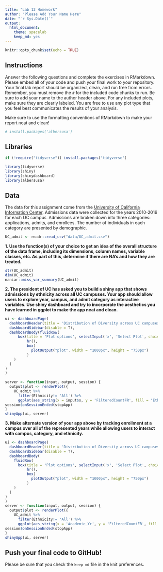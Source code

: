 ```yaml
---
title: "Lab 13 Homework"
author: "Please Add Your Name Here"
date: "`r Sys.Date()`"
output:
  html_document: 
    theme: spacelab
    keep_md: yes
---
```


```r
knitr::opts_chunk$set(echo = TRUE)
```

## Instructions
Answer the following questions and complete the exercises in RMarkdown. Please embed all of your code and push your final work to your repository. Your final lab report should be organized, clean, and run free from errors. Remember, you must remove the `#` for the included code chunks to run. Be sure to add your name to the author header above. For any included plots, make sure they are clearly labeled. You are free to use any plot type that you feel best communicates the results of your analysis.  

Make sure to use the formatting conventions of RMarkdown to make your report neat and clean!  

```r
# install.packages('albersusa')
```


## Libraries
```r
if (!require("tidyverse")) install.packages('tidyverse')
```

```r
library(tidyverse)
library(shiny)
library(shinydashboard)
library(albersusa)
```

## Data
The data for this assignment come from the [University of California Information Center](https://www.universityofcalifornia.edu/infocenter). Admissions data were collected for the years 2010-2019 for each UC campus. Admissions are broken down into three categories: applications, admits, and enrollees. The number of individuals in each category are presented by demographic.  
```r
UC_admit <- readr::read_csv("data/UC_admit.csv")
```

**1. Use the function(s) of your choice to get an idea of the overall structure of the data frame, including its dimensions, column names, variable classes, etc. As part of this, determine if there are NA's and how they are treated.**  

```r
str(UC_admit)
dim(UC_admit)
naniar::miss_var_summary(UC_admit)

```



**2. The president of UC has asked you to build a shiny app that shows admissions by ethnicity across all UC campuses. Your app should allow users to explore year, campus, and admit category as interactive variables. Use shiny dashboard and try to incorporate the aesthetics you have learned in ggplot to make the app neat and clean.**
```r

ui <- dashboardPage(
  dashboardHeader(title = 'Distribution of Diversity across UC campuses'),
  dashboardSidebar(disable = T),
  dashboardBody(fluidRow(
      box(title = 'Plot options', selectInput('x', 'Select Plot', choices = c("Campus","Category",  "Ethnicity"), selected = 'Campus'),
          hr(),
          box(
            plotOutput("plot", width = "1000px", height = "750px")
          )
    )
  )
)
)
   
server <- function(input, output, session) {
  output$plot <- renderPlot({
    UC_admit %>% 
      filter(Ethnicity!= 'All') %>% 
      ggplot(aes_string(x = input$x, y = 'FilteredCountFR', fill = 'Ethnicity')) + geom_col(position = 'dodge') + theme_light(base_size = 15) + labs(title = "UC Admissions By Ethnicity",y="Count") + theme(axis.text.x = element_text(angle = 60, hjust = 1))})
session$onSessionEnded(stopApp)
}
shinyApp(ui, server)

```



**3. Make alternate version of your app above by tracking enrollment at a campus over all of the represented years while allowing users to interact with campus, category, and ethnicity.**

```r
ui <- dashboardPage(
  dashboardHeader(title = 'Distribution of Diversity across UC campuses'),
  dashboardSidebar(disable = T),
  dashboardBody(
    fluidRow(
      box(title = 'Plot options', selectInput('x', 'Select Plot', choices = c("Campus","Category","Academic_Yr"), selected = 'Campus'),
          hr(),
          box(
            plotOutput("plot", width = "1000px", height = "750px")
          )
    )
  )
)
)
server <- function(input, output, session) {
  output$plot <- renderPlot({
    UC_admit %>% 
      filter(Ethnicity!= 'All') %>% 
      ggplot(aes_string(x = 'Academic_Yr', y = 'FilteredCountFR', fill = input$x)) + geom_col(position = 'dodge') + theme_light(base_size = 15) + labs(title = "UC Admissions over Academic Years",y="Count") + theme(axis.text.x = element_text(angle = 60, hjust = 1))})
session$onSessionEnded(stopApp)
}
shinyApp(ui, server)
```

## Push your final code to GitHub!
Please be sure that you check the `keep md` file in the knit preferences. 